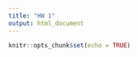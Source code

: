 ```yaml
---
title: "HW 1"
output: html_document
---
```


```r
knitr::opts_chunk$set(echo = TRUE)
```


